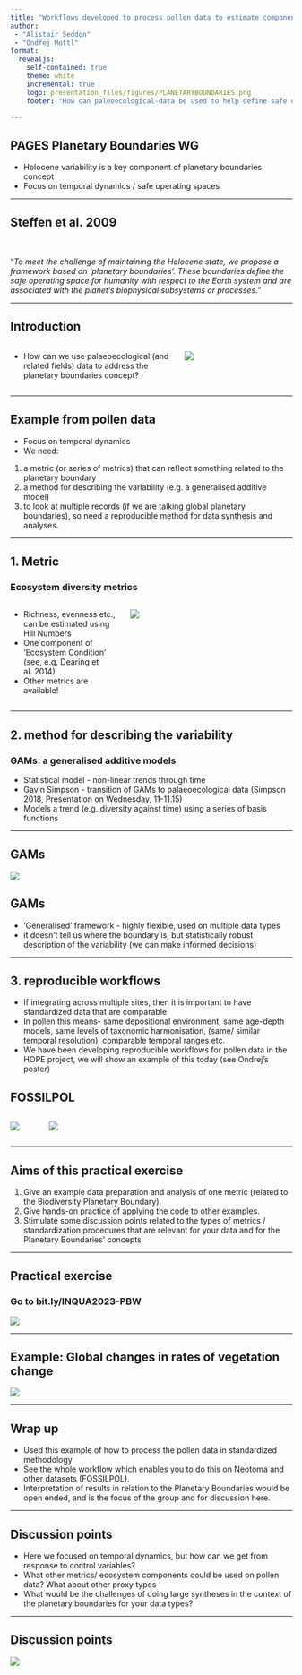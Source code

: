 ```yaml
---
title: "Workflows developed to process pollen data to estimate components of ecosystem change"
author: 
 - "Alistair Seddon"
 - "Ondřej Mottl" 
format: 
  revealjs:
    self-contained: true
    theme: white
    incremental: true 
    logo: presentation_files/figures/PLANETARYBOUNDARIES.png
    footer: "How can paleoecological-data be used to help define safe operating spaces?"
    
---
```


## PAGES Planetary Boundaries WG

-	Holocene variability is a key component of planetary boundaries concept
-	Focus on temporal dynamics / safe operating spaces

---

## Steffen et al. 2009

<br>

::: {.center-xy}

"*To meet the challenge of maintaining the Holocene state, we propose a framework based on 'planetary boundaries'. These boundaries define the safe operating space for humanity with respect to the Earth system and are associated with the planet's biophysical subsystems or processes.*"  

:::

---

## Introduction

:::: {.columns}

::: {.column width="60%"}
- How can we use palaeoecological (and related fields) data to address the planetary boundaries concept?
:::

::: {.column width="40%"}
![](presentation_files/figures/Fig_planetary_boundaries.jpg){.fragment}
:::

::::

---

## Example from pollen data

- Focus on temporal dynamics
-	We need:
  1. a metric (or series of metrics) that can reflect something related to the planetary boundary
  2. a method for describing the variability (e.g. a generalised additive model)
  3. to look at multiple records (if we are talking global planetary boundaries), so need a reproducible method for data synthesis and analyses.

---

## 1. Metric

### Ecosystem diversity metrics 

:::: {.columns}

::: {.column width="40%"}
-	Richness, evenness etc., can be estimated using Hill Numbers
-	One component of 'Ecosystem Condition' (see, e.g. Dearing et al. 2014)
-	Other metrics are available!
:::

::: {.column width="60%"}
![](presentation_files/figures/Fig_Dearing_regional_operating_spaces.jpeg){.fragment}
:::

::::

---

## 2. method for describing the variability

### GAMs: a generalised additive models

-	Statistical model - non-linear trends through time
-	Gavin Simpson - transition of GAMs to palaeoecological data (Simpson 2018, Presentation on Wednesday, 11-11.15)
-	Models a trend (e.g. diversity against time) using a series of basis functions

---

## GAMs

![](presentation_files/figures/Fig_simpson_gams.jpeg){fig-align="center"}

## GAMs

-	'Generalised' framework - highly flexible, used on multiple data types
-	it doesn't tell us where the boundary is, but statistically robust description of the variability (we can make informed decisions)

---

## 3. reproducible workflows

-	If integrating across multiple sites, then it is important to have standardized data that are comparable
-	In pollen this means- same depositional environment, same age-depth models, same levels of taxonomic harmonisation, (same/ similar temporal resolution), comparable temporal ranges etc.
-	We have been developing reproducible workflows for pollen data in the HOPE project, we will show an example of this today (see Ondrej's poster)

## FOSSILPOL

:::: {.columns}

::: {.column width="10%"}
![](https://hope-uib-bio.github.io/FOSSILPOL-website/figures/Logo%20FOSSILPOL%20big%20-%20600ppi.png)
:::

::: {.column width="90%"}
![](presentation_files/figures/Fig_FOSSILPOL_workflow.jpg)

:::

::::

---

## Aims of this practical exercise

1.	Give an example data preparation and analysis of one metric (related to the Biodiversity Planetary Boundary).
2.	Give hands-on practice of applying the code to other examples.
3.	Stimulate some discussion points related to the types of metrics / standardization procedures that are relevant for your data and for the Planetary Boundaries' concepts

---

## Practical exercise

### Go to bit.ly/INQUA2023-PBW

![](presentation_files/figures/Fig_qr_code_webisite.png){fig-align="center"}

---

## Example: Global changes in rates of vegetation change

![](presentation_files/figures/Fig_RoC.jpeg){fig-align="center"}

---

## Wrap up

-	Used this example of how to process the pollen data in standardized methodology
-	See the whole workflow which enables you to do this on Neotoma and other datasets (FOSSILPOL).
-	Interpretation of results in relation to the Planetary Boundaries would be open ended, and is the focus of the group and for discussion here.

---

## Discussion points

- Here we focused on temporal dynamics, but how can we get from response to control variables?
-	What other metrics/ ecosystem components could be used on pollen data? What about other proxy types
-	What would be the challenges of doing large syntheses in the context of the planetary boundaries for your data types?

---

## Discussion points

![](presentation_files/figures/Fig-response_control_variables.jpeg){fig-align="center"}
